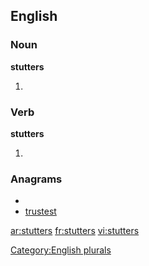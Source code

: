 
==English==

===Noun===
'''stutters'''

# {{plural of |[[stutter]]}}

===Verb===
'''stutters'''

# {{third-person singular of|[[stutter]]}}

===Anagrams===
* {{alphagram|ersstttu}}
* [[trustest#English|trustest]]

[[Category:English plurals]]

[[ar:stutters]]
[[fr:stutters]]
[[vi:stutters]]